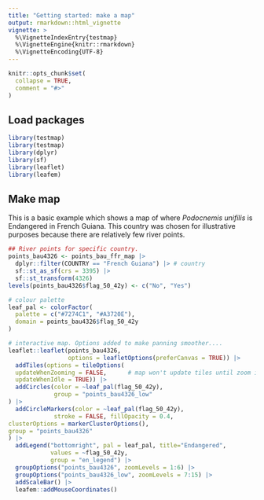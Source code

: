```yaml
---
title: "Getting started: make a map"
output: rmarkdown::html_vignette
vignette: >
  %\VignetteIndexEntry{testmap}
  %\VignetteEngine{knitr::rmarkdown}
  %\VignetteEncoding{UTF-8}
---
```


```r
knitr::opts_chunk$set(
  collapse = TRUE,
  comment = "#>"
)
```

## Load packages
```r
library(testmap)
library(testmap)
library(dplyr)
library(sf)
library(leaflet)
library(leafem)
```

## Make map
This is a basic example which shows a map of where *Podocnemis unifilis* 
is Endangered in French Guiana. This country was chosen for illustrative 
purposes because there are relatively few river points.

```r
## River points for specific country.
points_bau4326 <- points_bau_ffr_map |> 
  dplyr::filter(COUNTRY == "French Guiana") |> # country
  sf::st_as_sf(crs = 3395) |> 
  sf::st_transform(4326) 
levels(points_bau4326$flag_50_42y) <- c("No", "Yes")

# colour palette
leaf_pal <- colorFactor(
  palette = c("#7274C1", "#A3720E"), 
  domain = points_bau4326$flag_50_42y
)

# interactive map. Options added to make panning smoother....
leaflet::leaflet(points_bau4326, 
                 options = leafletOptions(preferCanvas = TRUE)) |> 
  addTiles(options = tileOptions(
  updateWhenZooming = FALSE,      # map won't update tiles until zoom is done
  updateWhenIdle = TRUE)) |> 
  addCircles(color = ~leaf_pal(flag_50_42y), 
             group = "points_bau4326_low"
) |>  
  addCircleMarkers(color = ~leaf_pal(flag_50_42y), 
             stroke = FALSE, fillOpacity = 0.4, 
clusterOptions = markerClusterOptions(), 
group = "points_bau4326"
) |> 
  addLegend("bottomright", pal = leaf_pal, title="Endangered",
            values = ~flag_50_42y,
            group = "en_legend") |> 
  groupOptions("points_bau4326", zoomLevels = 1:6) |> 
  groupOptions("points_bau4326_low", zoomLevels = 7:15) |> 
  addScaleBar() |> 
  leafem::addMouseCoordinates()

```


